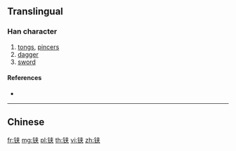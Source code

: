 {{character info/new}}
{{also|鋏}}
==Translingual==

===Han character===
{{Han char|rn=167|rad=钅|as=06|sn=11|four=|canj=CKT}}

# [[tongs]], [[pincers]]
# [[dagger]]
# [[sword]]

====References====
* {{Han ref|kx=1328.061|hdz=64195.080|uh=94D7|ud=38103}}

----

==Chinese==
{{zh-see|鋏}}

[[fr:铗]]
[[mg:铗]]
[[pl:铗]]
[[th:铗]]
[[vi:铗]]
[[zh:铗]]